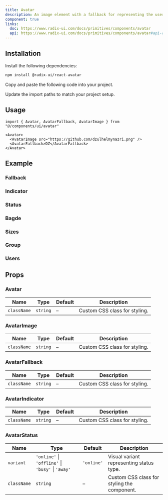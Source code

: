 ```yaml
---
title: Avatar
description: An image element with a fallback for representing the user.
component: true
links:
  doc: https://www.radix-ui.com/docs/primitives/components/avatar
  api: https://www.radix-ui.com/docs/primitives/components/avatar#api-reference
---
```


<ComponentPreview
  name="avatar-demo"
  title="Avatar"
  description="An avatar with a fallback."
/>

## Installation

<Steps>

<Step>Install the following dependencies:</Step>

```bash
npm install @radix-ui/react-avatar
```

<Step>Copy and paste the following code into your project.</Step>

<ComponentSource name="avatar" title="components/ui/avatar.tsx" />

<Step>Update the import paths to match your project setup.</Step>

</Steps>

## Usage

```tsx showLineNumbers
import { Avatar, AvatarFallback, AvatarImage } from "@/components/ui/avatar"
```

```tsx showLineNumbers
<Avatar>
  <AvatarImage src="https://github.com/dzulhelmynazri.png" />
  <AvatarFallback>DZ</AvatarFallback>
</Avatar>
```

## Example

### Fallback

<ComponentPreview
  name="avatar-fallback-demo"
  title="Avatar"
  description="An avatar with a fallback."
/>

### Indicator

<ComponentPreview
  name="avatar-indicator-demo"
  title="Avatar"
  description="An avatar with a indicator."
/>

### Status

<ComponentPreview
  name="avatar-status-demo"
  title="Avatar"
  description="An avatar with a status."
/>

### Bagde

<ComponentPreview
  name="avatar-bagde-demo"
  title="Avatar"
  description="An avatar with a bagde."
/>

### Sizes

<ComponentPreview
  name="avatar-sizes-demo"
  title="Avatar"
  description="An avatar with a sizes."
/>

### Group

<ComponentPreview
  name="avatar-group-demo"
  title="Avatar"
  description="An avatar with a group."
/>

### Users

<ComponentPreview
  name="avatar-users-demo"
  title="Avatar"
  description="An avatar with a users."
/>

## Props

### Avatar

| Name        | Type     | Default | Description                   |
| ----------- | -------- | ------- | ----------------------------- |
| `className` | `string` | –       | Custom CSS class for styling. |

### AvatarImage

| Name        | Type     | Default | Description                   |
| ----------- | -------- | ------- | ----------------------------- |
| `className` | `string` | –       | Custom CSS class for styling. |

### AvatarFallback

| Name        | Type     | Default | Description                   |
| ----------- | -------- | ------- | ----------------------------- |
| `className` | `string` | –       | Custom CSS class for styling. |

### AvatarIndicator

| Name        | Type     | Default | Description                   |
| ----------- | -------- | ------- | ----------------------------- |
| `className` | `string` | –       | Custom CSS class for styling. |

### AvatarStatus

| Name        | Type                                              | Default    | Description                                 |
| ----------- | ------------------------------------------------- | ---------- | ------------------------------------------- |
| `variant`   | `'online'` \| `'offline'` \| `'busy'` \| `'away'` | `'online'` | Visual variant representing status type.    |
| `className` | `string`                                          | –          | Custom CSS class for styling the component. |
